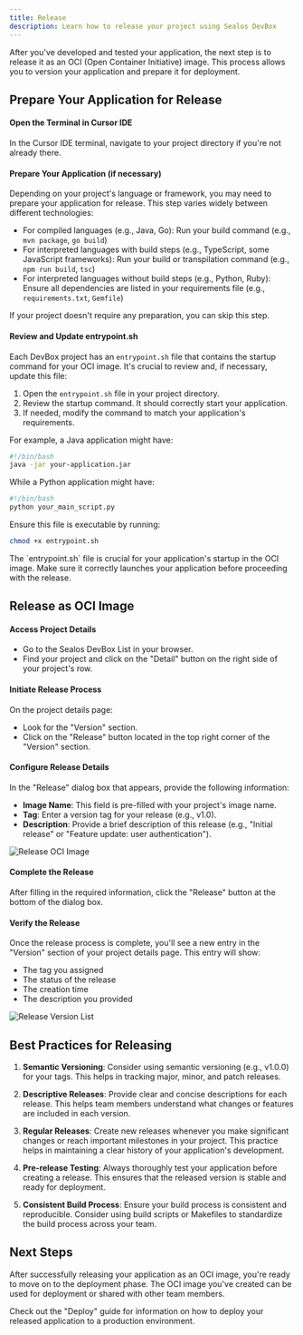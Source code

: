 ```yaml
---
title: Release
description: Learn how to release your project using Sealos DevBox
---
```


After you've developed and tested your application, the next step is to release it as an OCI (Open Container Initiative) image. This process allows you to version your application and prepare it for deployment.

## Prepare Your Application for Release

<div className='fd-steps [&_h4]:fd-step'>

<h4>Open the Terminal in Cursor IDE</h4>

In the Cursor IDE terminal, navigate to your project directory if you're not already there.

<h4>Prepare Your Application (if necessary)</h4>

Depending on your project's language or framework, you may need to prepare your application for release. This step varies widely between different technologies:

- For compiled languages (e.g., Java, Go):
  Run your build command (e.g., `mvn package`, `go build`)
- For interpreted languages with build steps (e.g., TypeScript, some JavaScript frameworks):
  Run your build or transpilation command (e.g., `npm run build`, `tsc`)
- For interpreted languages without build steps (e.g., Python, Ruby):
  Ensure all dependencies are listed in your requirements file (e.g., `requirements.txt`, `Gemfile`)

If your project doesn't require any preparation, you can skip this step.

<h4>Review and Update entrypoint.sh</h4>

Each DevBox project has an `entrypoint.sh` file that contains the startup command for your OCI image. It's crucial to review and, if necessary, update this file:

1. Open the `entrypoint.sh` file in your project directory.
2. Review the startup command. It should correctly start your application.
3. If needed, modify the command to match your application's requirements.

For example, a Java application might have:

```bash
#!/bin/bash
java -jar your-application.jar
```

While a Python application might have:

```bash
#!/bin/bash
python your_main_script.py
```

Ensure this file is executable by running:

```bash
chmod +x entrypoint.sh
```

<Callout type="info">
  The `entrypoint.sh` file is crucial for your application's startup in the OCI image. Make sure it correctly launches your application before proceeding with the release.
</Callout>

</div>

## Release as OCI Image

<div className='fd-steps [&_h4]:fd-step'>

<h4>Access Project Details</h4>

- Go to the Sealos DevBox List in your browser.
- Find your project and click on the "Detail" button on the right side of your project's row.

<h4>Initiate Release Process</h4>

On the project details page:
- Look for the "Version" section.
- Click on the "Release" button located in the top right corner of the "Version" section.

<h4>Configure Release Details</h4>

In the "Release" dialog box that appears, provide the following information:
- **Image Name**: This field is pre-filled with your project's image name.
- **Tag**: Enter a version tag for your release (e.g., v1.0).
- **Description**: Provide a brief description of this release (e.g., "Initial release" or "Feature update: user authentication").

![Release OCI Image](./images/devbox-release-oci-image.png)

<h4>Complete the Release</h4>

After filling in the required information, click the "Release" button at the bottom of the dialog box.

<h4>Verify the Release</h4>

Once the release process is complete, you'll see a new entry in the "Version" section of your project details page. This entry will show:
- The tag you assigned
- The status of the release
- The creation time
- The description you provided

![Release Version List](./images/devbox-release-version-lists.png)

</div>

## Best Practices for Releasing

1. **Semantic Versioning**: Consider using semantic versioning (e.g., v1.0.0) for your tags. This helps in tracking major, minor, and patch releases.

2. **Descriptive Releases**: Provide clear and concise descriptions for each release. This helps team members understand what changes or features are included in each version.

3. **Regular Releases**: Create new releases whenever you make significant changes or reach important milestones in your project. This practice helps in maintaining a clear history of your application's development.

4. **Pre-release Testing**: Always thoroughly test your application before creating a release. This ensures that the released version is stable and ready for deployment.

5. **Consistent Build Process**: Ensure your build process is consistent and reproducible. Consider using build scripts or Makefiles to standardize the build process across your team.

## Next Steps

After successfully releasing your application as an OCI image, you're ready to move on to the deployment phase. The OCI image you've created can be used for deployment or shared with other team members. 

Check out the "Deploy" guide for information on how to deploy your released application to a production environment.
